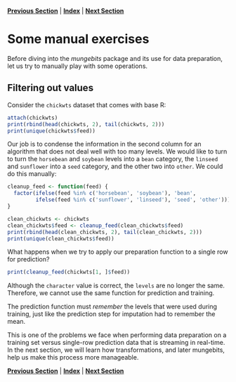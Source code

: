 **[Previous Section](training_versus_prediction.html)** | **[Index](../index.html)** | **[Next Section](transformations.html)**

Some manual exercises
======

Before diving into the *mungebits* package and its use for data preparation, let us try to
manually play with some operations.

Filtering out values
-------

Consider the `chickwts` dataset that comes with base R:

```r
attach(chickwts)
print(rbind(head(chickwts, 2), tail(chickwts, 2)))
print(unique(chickwts$feed))
```

Our job is to condense the information in the second column for an algorithm that does not 
deal well with too many levels. We would like to turn to turn the `horsebean` and `soybean`
levels into a `bean` category, the `linseed` and `sunflower` into a `seed` category,
and the other two into `other`. We could do this manually:

```r
cleanup_feed <- function(feed) {
  factor(ifelse(feed %in% c('horsebean', 'soybean'), 'bean',
         ifelse(feed %in% c('sunflower', 'linseed'), 'seed', 'other')))
}

clean_chickwts <- chickwts
clean_chickwts$feed <- cleanup_feed(clean_chickwts$feed)
print(rbind(head(clean_chickwts, 2), tail(clean_chickwts, 2)))
print(unique(clean_chickwts$feed))
```

What happens when we try to apply our preparation function to a single row for prediction?

```r
print(cleanup_feed(chickwts[1, ]$feed))
```

Although the `character` value is correct, the `levels` are no longer the same. Therefore, we cannot
use the same function for prediction and training.

The prediction function must *remember* the levels that were used during training, just like
the prediction step for imputation had to remember the mean.

This is one of the problems we face when performing data preparation on a training set
versus single-row prediction data that is streaming in real-time. In the next section,
we will learn how transformations, and later mungebits, help us make this process
more manageable.

**[Previous Section](training_versus_prediction.html)** | **[Index](../index.html)** | **[Next Section](transformations.html)**